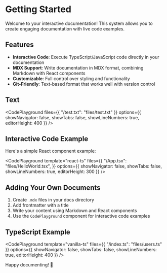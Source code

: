 # Getting Started

Welcome to your interactive documentation! This system allows you to create engaging documentation with live code examples.

## Features

- **Interactive Code**: Execute TypeScript/JavaScript code directly in your documentation
- **MDX Support**: Write documentation in MDX format, combining Markdown with React components
- **Customizable**: Full control over styling and functionality
- **Git-Friendly**: Text-based format that works well with version control

## Text

<CodePlayground
  files={{
    "/test.txt": "files/test.txt"
  }}
  options={{
    showNavigator: false,
    showTabs: false,
    showLineNumbers: true,
    editorHeight: 400
  }}
/>

## Interactive Code Example

Here's a simple React component example:

<CodePlayground
  template="react-ts"
  files={{
    "/App.tsx": "files/HelloWorld.tsx",
  }}
  options={{
    showNavigator: false,
    showTabs: false,
    showLineNumbers: true,
    editorHeight: 300
  }}
/>

## Adding Your Own Documents

1. Create `.mdx` files in your docs directory
2. Add frontmatter with a title
3. Write your content using Markdown and React components
4. Use the `CodePlayground` component for interactive code examples

## TypeScript Example

<CodePlayground
  template="vanilla-ts"
  files={{
    "/index.ts": "files/users.ts"
  }}
  options={{
    showNavigator: false,
    showTabs: false,
    showLineNumbers: true,
    editorHeight: 400
  }}
/>

Happy documenting! 📝
